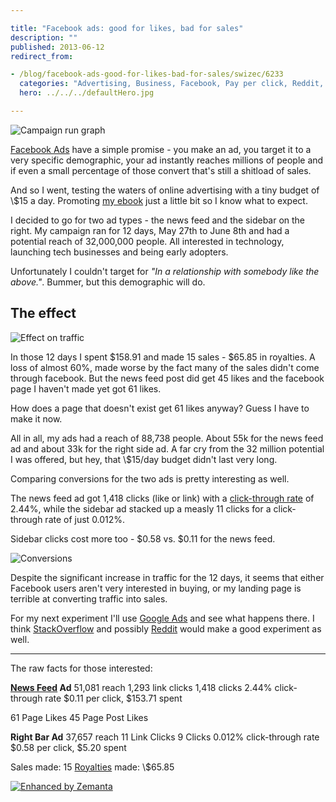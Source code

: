 ```yaml
---

title: "Facebook ads: good for likes, bad for sales"
description: ""
published: 2013-06-12
redirect_from:

- /blog/facebook-ads-good-for-likes-bad-for-sales/swizec/6233
  categories: "Advertising, Business, Facebook, Pay per click, Reddit, Side Projects, Social network"
  hero: ../../../defaultHero.jpg

---
```


![Campaign run graph](https://www.filepicker.io/api/file/xfezkcGEQGK22QyduFl4 "Campaign run graph")

[Facebook Ads](http://facebook.com "Facebook") have a simple promise - you make an ad, you target it to a very specific demographic, your ad instantly reaches millions of people and if even a small percentage of those convert that's still a shitload of sales.

And so I went, testing the waters of online advertising with a tiny budget of \\$15 a day. Promoting [my ebook](https://leanpub.com/nightowls) just a little bit so I know what to expect.

I decided to go for two ad types - the news feed and the sidebar on the right. My campaign ran for 12 days, May 27th to June 8th and had a potential reach of 32,000,000 people. All interested in technology, launching tech businesses and being early adopters.

Unfortunately I couldn't target for _"In a relationship with somebody like the above."_. Bummer, but this demographic will do.

## The effect

![Effect on traffic](https://www.filepicker.io/api/file/5QEjVcxuRLezUjQGb11Q "Effect on traffic")

In those 12 days I spent $158.91 and made 15 sales - $65.85 in royalties. A loss of almost 60%, made worse by the fact many of the sales didn't come through facebook. But the news feed post did get 45 likes and the facebook page I haven't made yet got 61 likes.

How does a page that doesn't exist get 61 likes anyway? Guess I have to make it now.

All in all, my ads had a reach of 88,738 people. About 55k for the news feed ad and about 33k for the right side ad. A far cry from the 32 million potential I was offered, but hey, that \\$15/day budget didn't last very long.

Comparing conversions for the two ads is pretty interesting as well.

The news feed ad got 1,418 clicks (like or link) with a [click-through rate](http://en.wikipedia.org/wiki/Click-through_rate "Click-through rate") of 2.44%, while the sidebar ad stacked up a measly 11 clicks for a click-through rate of just 0.012%.

Sidebar clicks cost more too - $0.58 vs. $0.11 for the news feed.

![Conversions](https://www.filepicker.io/api/file/EfMY6HFATWCyck4BcKKf "Conversions")

Despite the significant increase in traffic for the 12 days, it seems that either Facebook users aren't very interested in buying, or my landing page is terrible at converting traffic into sales.

For my next experiment I'll use [Google Ads](http://www.google.com/adsense "AdSense") and see what happens there. I think [StackOverflow](http://stackoverflow.com/ "Stack Overflow") and possibly [Reddit](http://reddit.com/ "Reddit") would make a good experiment as well.

---

The raw facts for those interested:

**[News Feed](http://en.wikipedia.org/wiki/Facebook_features "Facebook features") Ad** 51,081 reach 1,293 link clicks 1,418 clicks 2.44% click-through rate $0.11 per click, $153.71 spent

61 Page Likes 45 Page Post Likes

**Right Bar Ad** 37,657 reach 11 Link Clicks 9 Clicks 0.012% click-through rate $0.58 per click, $5.20 spent

Sales made: 15 [Royalties](http://en.wikipedia.org/wiki/Royalties "Royalties") made: \\$65.85

[![Enhanced by Zemanta](https://img.zemanta.com/zemified_e.png?x-id=34a81a15-21e0-48be-81e3-07788317f1a8)](http://www.zemanta.com/?px "Enhanced by Zemanta")

